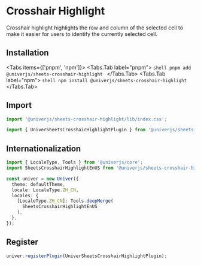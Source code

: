 
# Crosshair Highlight

<BadgeGroup values={[UniverTypes.SHEET]} value={UniverTypes.SHEET} />

Crosshair highlight highlights the row and column of the selected cell to make it easier for users to identify the currently selected cell.

## Installation

<Tabs items={['pnpm', 'npm']}>
  <Tabs.Tab label="pnpm">
    ```shell
    pnpm add @univerjs/sheets-crosshair-highlight
    ```
  </Tabs.Tab>
  <Tabs.Tab label="npm">
    ```shell
    npm install @univerjs/sheets-crosshair-highlight
    ```
  </Tabs.Tab>
</Tabs>

## Import

```typescript
import '@univerjs/sheets-crosshair-highlight/lib/index.css';

import { UniverSheetsCrosshairHighlightPlugin } from '@univerjs/sheets-crosshair-highlight';
```

## Internationalization

```typescript
import { LocaleType, Tools } from '@univerjs/core';
import SheetsCrosshairHighlightEnUS from '@univerjs/sheets-crosshair-highlight/locale/en-US';

const univer = new Univer({
  theme: defaultTheme,
  locale: LocaleType.ZH_CN,
  locales: {
    [LocaleType.ZH_CN]: Tools.deepMerge(
      SheetsCrosshairHighlightEnUS 
    ),
  },
});
```

## Register

```typescript
univer.registerPlugin(UniverSheetsCrosshairHighlightPlugin);
```
